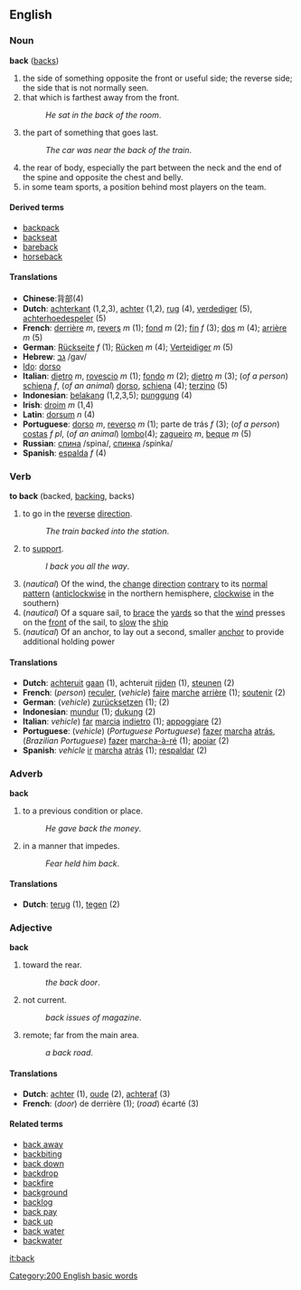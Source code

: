 ==English==
===Noun===
'''back''' ([[backs]])

#the side of something opposite the front or useful side; the reverse side; the side that is not normally seen. 
#that which is farthest away from the front.
#:''He sat in the back of the room''.
#the part of something that goes last.
#:''The car was near the back of the train''.
#the rear of body, especially the part between the neck and the end of the spine and opposite the chest and belly.
#in some team sports, a position behind most players on the team.

====Derived terms====
*[[backpack]]
*[[backseat]]
*[[bareback]]
*[[horseback]]

====Translations====
*'''Chinese''':背部(4)
*'''Dutch''': [[achterkant]] (1,2,3), [[achter]] (1,2), [[rug]] (4), [[verdediger]] (5), [[achterhoedespeler]] (5)
*'''French''': [[derrière]] ''m'', [[revers]] ''m'' (1); [[fond]] ''m'' (2); [[fin]] ''f'' (3); [[dos]] ''m'' (4); [[arrière]] ''m'' (5)
*'''German''': [[Rückseite]] ''f'' (1); [[Rücken]] ''m'' (4); [[Verteidiger]] ''m'' (5)  
*'''Hebrew''': [[:he:גב|גב]] /gav/
*[[Ido]]: [[dorso]]
*'''Italian''': [[dietro]] ''m'', [[rovescio]] ''m'' (1); [[fondo]] ''m'' (2); [[dietro]] ''m'' (3); (''of a person'') [[schiena]] ''f'', (''of an animal'') [[dorso]], [[schiena]] (4); [[terzino]] (5)
*'''Indonesian''': [[belakang]] (1,2,3,5); [[punggung]] (4)
*'''Irish''': [[droim]] ''m'' (1,4)
*'''Latin''': [[dorsum]] ''n'' (4)
*'''Portuguese''': [[dorso]] ''m'', [[reverso]] ''m'' (1); parte de trás ''f'' (3); (''of a person'') [[costas]] ''f pl'', (''of an animal'') [[lombo]](4); [[zagueiro]] ''m'', [[beque]] ''m'' (5)
*'''Russian''': [[:ru:спина|спина]] /spina/, [[:ru:спинка|спинка]] /spinka/
*'''Spanish''': [[espalda]] ''f'' (4)

===Verb===
'''to back''' (backed, [[backing]], backs)

#to go in the [[reverse]] [[direction]].
#:''The train backed into the station''.
#to [[support]].
#:''I back you all the way''.
#(''nautical'') Of the wind, the [[change]] [[direction]] [[contrary]] to its [[normal]] [[pattern]] ([[anticlockwise]] in the northern hemisphere, [[clockwise]] in the southern)
#(''nautical'') Of a square sail, to [[brace]] the [[yard]]s so that the [[wind]] presses on the [[front]] of the sail, to [[slow]] the [[ship]]
#(''nautical'') Of an anchor, to lay out a second, smaller [[anchor]] to provide additional holding power

====Translations====
*'''Dutch''': [[achteruit]] [[gaan]] (1), achteruit [[rijden]] (1), [[steunen]] (2)
*'''French''': (''person'') [[reculer]], (''vehicle'') [[faire]] [[marche]] [[arrière]] (1); [[soutenir]] (2)
*'''German''': (''vehicle'') [[zurücksetzen]] (1); [[]] (2)
*'''Indonesian''': [[mundur]] (1); [[dukung]] (2)
*'''Italian''': ''vehicle'') [[far]] [[marcia]] [[indietro]] (1); [[appoggiare]] (2)
*'''Portuguese''': (''vehicle'') (''Portuguese Portuguese'') [[fazer]] [[marcha]] [[atrás]], (''Brazilian Portuguese'') [[fazer]] [[marcha-à-ré]] (1); [[apoiar]] (2)
*'''Spanish''': ''vehicle'' [[ir]] [[marcha]] [[atrás]] (1); [[respaldar]] (2)

===Adverb===
'''back'''

#to a previous condition or place.
#:''He gave back the money''.
#in a manner that impedes.
#:''Fear held him back''.

====Translations====
*'''Dutch''': [[terug]] (1), [[tegen]] (2)

===Adjective===
'''back'''

#toward the rear.
#:''the back door''.
#not current.
#:''back issues of  magazine''.
#remote; far from the main area.
#:''a back road''.

====Translations====
*'''Dutch''': [[achter]] (1), [[oude]] (2), [[achteraf]] (3)
*'''French''': (''door'') de derrière (1); (''road'') écarté (3)

====Related terms====
*[[back away]]
*[[backbiting]]
*[[back down]]
*[[backdrop]]
*[[backfire]]
*[[background]]
*[[backlog]]
*[[back pay]]
*[[back up]]
*[[back water]]
*[[backwater]]

[[it:back]]
[[Category:200 English basic words]]